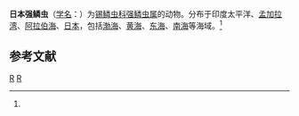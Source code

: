 {{Speciesbox
| taxon = Sthenolepis japonica
| binomial_authority = (McIntosh, 1885)<ref name='id10468'>{{cite web| url =http://www.bioinfo.cn/db05/BjdwSpecies.php?action=view&id=10468| title =日本强鳞虫| work =《中国动物物种编目数据库》| publisher =中国科学院微生物研究所| author =中国科学院动物研究所| accessdate =2009-04-16| deadurl =yes| archiveurl =https://web.archive.org/web/20160305033006/http://www.bioinfo.cn/db05/BjdwSpecies.php?action=view&id=10468| archivedate =2016-03-05}}</ref>
}}

'''日本强鳞虫'''（[[学名|学名]]：{{lang|la|''Sthenolepis japonica''}}）为[[锡鳞虫科|锡鳞虫科]][[强鳞虫属|强鳞虫属]]的动物。分布于印度太平洋、[[孟加拉湾|孟加拉湾]]、[[阿拉伯海|阿拉伯海]]、[[日本|日本]]，包括[[渤海|渤海]]、[[黄海|黄海]]、[[东海|东海]]、[[南海|南海]]等海域。<ref name='id10468'/>

== 参考文献 ==
{{reflist}}

{{Taxonbar|from=Q2287204}}

[[Category:强鳞虫属|R]]
[[Category:_1885年描述的动物|R]]


{{环节动物小作品}}